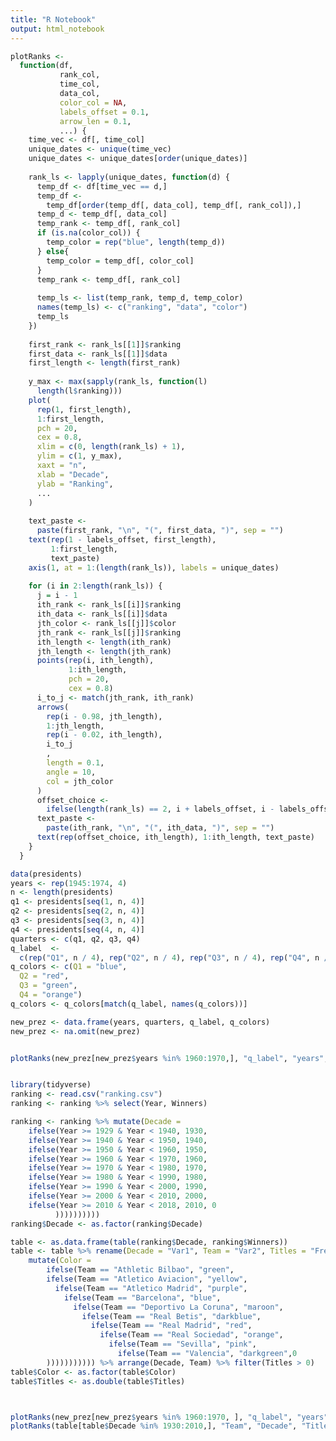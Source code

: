 ```yaml
---
title: "R Notebook"
output: html_notebook
---
```



```r
plotRanks <-
  function(df,
           rank_col,
           time_col,
           data_col,
           color_col = NA,
           labels_offset = 0.1,
           arrow_len = 0.1,
           ...) {
    time_vec <- df[, time_col]
    unique_dates <- unique(time_vec)
    unique_dates <- unique_dates[order(unique_dates)]
    
    rank_ls <- lapply(unique_dates, function(d) {
      temp_df <- df[time_vec == d,]
      temp_df <-
        temp_df[order(temp_df[, data_col], temp_df[, rank_col]),]
      temp_d <- temp_df[, data_col]
      temp_rank <- temp_df[, rank_col]
      if (is.na(color_col)) {
        temp_color = rep("blue", length(temp_d))
      } else{
        temp_color = temp_df[, color_col]
      }
      temp_rank <- temp_df[, rank_col]
      
      temp_ls <- list(temp_rank, temp_d, temp_color)
      names(temp_ls) <- c("ranking", "data", "color")
      temp_ls
    })
    
    first_rank <- rank_ls[[1]]$ranking
    first_data <- rank_ls[[1]]$data
    first_length <- length(first_rank)
    
    y_max <- max(sapply(rank_ls, function(l)
      length(l$ranking)))
    plot(
      rep(1, first_length),
      1:first_length,
      pch = 20,
      cex = 0.8,
      xlim = c(0, length(rank_ls) + 1),
      ylim = c(1, y_max),
      xaxt = "n",
      xlab = "Decade",
      ylab = "Ranking",
      ...
    )
    
    text_paste <-
      paste(first_rank, "\n", "(", first_data, ")", sep = "")
    text(rep(1 - labels_offset, first_length),
         1:first_length,
         text_paste)
    axis(1, at = 1:(length(rank_ls)), labels = unique_dates)
    
    for (i in 2:length(rank_ls)) {
      j = i - 1
      ith_rank <- rank_ls[[i]]$ranking
      ith_data <- rank_ls[[i]]$data
      jth_color <- rank_ls[[j]]$color
      jth_rank <- rank_ls[[j]]$ranking
      ith_length <- length(ith_rank)
      jth_length <- length(jth_rank)
      points(rep(i, ith_length),
             1:ith_length,
             pch = 20,
             cex = 0.8)
      i_to_j <- match(jth_rank, ith_rank)
      arrows(
        rep(i - 0.98, jth_length),
        1:jth_length,
        rep(i - 0.02, ith_length),
        i_to_j
        ,
        length = 0.1,
        angle = 10,
        col = jth_color
      )
      offset_choice <-
        ifelse(length(rank_ls) == 2, i + labels_offset, i - labels_offset)
      text_paste <-
        paste(ith_rank, "\n", "(", ith_data, ")", sep = "")
      text(rep(offset_choice, ith_length), 1:ith_length, text_paste)
    }
  }

```

```r
data(presidents)
years <- rep(1945:1974, 4)
n <- length(presidents)
q1 <- presidents[seq(1, n, 4)]
q2 <- presidents[seq(2, n, 4)]
q3 <- presidents[seq(3, n, 4)]
q4 <- presidents[seq(4, n, 4)]
quarters <- c(q1, q2, q3, q4)
q_label  <-
  c(rep("Q1", n / 4), rep("Q2", n / 4), rep("Q3", n / 4), rep("Q4", n / 4))
q_colors <- c(Q1 = "blue",
  Q2 = "red",
  Q3 = "green",
  Q4 = "orange")
q_colors <- q_colors[match(q_label, names(q_colors))]

new_prez <- data.frame(years, quarters, q_label, q_colors)
new_prez <- na.omit(new_prez)


plotRanks(new_prez[new_prez$years %in% 1960:1970,], "q_label", "years", "quarters", "q_colors")



```

```r

library(tidyverse)
ranking <- read.csv("ranking.csv")
ranking <- ranking %>% select(Year, Winners)

ranking <- ranking %>% mutate(Decade = 
    ifelse(Year >= 1929 & Year < 1940, 1930,
    ifelse(Year >= 1940 & Year < 1950, 1940,
    ifelse(Year >= 1950 & Year < 1960, 1950,
    ifelse(Year >= 1960 & Year < 1970, 1960, 
    ifelse(Year >= 1970 & Year < 1980, 1970, 
    ifelse(Year >= 1980 & Year < 1990, 1980, 
    ifelse(Year >= 1990 & Year < 2000, 1990, 
    ifelse(Year >= 2000 & Year < 2010, 2000,
    ifelse(Year >= 2010 & Year < 2018, 2010, 0
          )))))))))) 
ranking$Decade <- as.factor(ranking$Decade)
```

```r

table <- as.data.frame(table(ranking$Decade, ranking$Winners))
table <- table %>% rename(Decade = "Var1", Team = "Var2", Titles = "Freq") %>% 
    mutate(Color = 
        ifelse(Team == "Athletic Bilbao", "green",
        ifelse(Team == "Atletico Aviacion", "yellow",
          ifelse(Team == "Atletico Madrid", "purple",
            ifelse(Team == "Barcelona", "blue",
              ifelse(Team == "Deportivo La Coruna", "maroon",
                ifelse(Team == "Real Betis", "darkblue",
                  ifelse(Team == "Real Madrid", "red",
                    ifelse(Team == "Real Sociedad", "orange",
                      ifelse(Team == "Sevilla", "pink",
                        ifelse(Team == "Valencia", "darkgreen",0
        ))))))))))) %>% arrange(Decade, Team) %>% filter(Titles > 0)
table$Color <- as.factor(table$Color)
table$Titles <- as.double(table$Titles)



plotRanks(new_prez[new_prez$years %in% 1960:1970, ], "q_label", "years", "quarters", "q_colors")
plotRanks(table[table$Decade %in% 1930:2010,], "Team", "Decade", "Titles", "Color")


```

